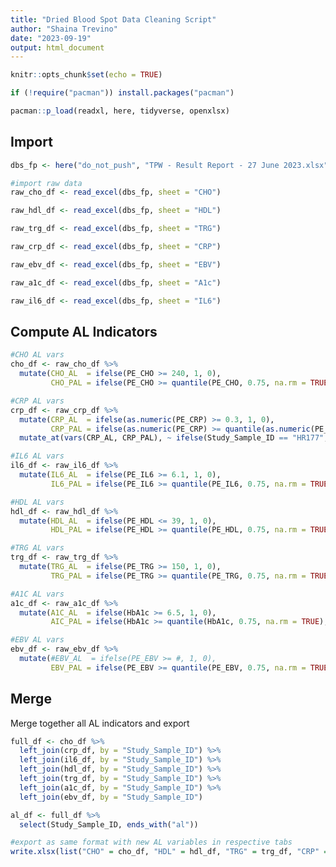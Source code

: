 ```yaml
---
title: "Dried Blood Spot Data Cleaning Script"
author: "Shaina Trevino"
date: "2023-09-19"
output: html_document
---
```


```r
knitr::opts_chunk$set(echo = TRUE)

if (!require("pacman")) install.packages("pacman")

pacman::p_load(readxl, here, tidyverse, openxlsx)

```

## Import

```r
dbs_fp <- here("do_not_push", "TPW - Result Report - 27 June 2023.xlsx")

#import raw data
raw_cho_df <- read_excel(dbs_fp, sheet = "CHO") 

raw_hdl_df <- read_excel(dbs_fp, sheet = "HDL") 

raw_trg_df <- read_excel(dbs_fp, sheet = "TRG")

raw_crp_df <- read_excel(dbs_fp, sheet = "CRP")

raw_ebv_df <- read_excel(dbs_fp, sheet = "EBV")

raw_a1c_df <- read_excel(dbs_fp, sheet = "A1c")

raw_il6_df <- read_excel(dbs_fp, sheet = "IL6")

```

## Compute AL Indicators

```r
#CHO AL vars
cho_df <- raw_cho_df %>% 
  mutate(CHO_AL  = ifelse(PE_CHO >= 240, 1, 0),
         CHO_PAL = ifelse(PE_CHO >= quantile(PE_CHO, 0.75, na.rm = TRUE), 1, 0))

#CRP AL vars
crp_df <- raw_crp_df %>% 
  mutate(CRP_AL  = ifelse(as.numeric(PE_CRP) >= 0.3, 1, 0),
         CRP_PAL = ifelse(as.numeric(PE_CRP) >= quantile(as.numeric(PE_CRP), 0.75, na.rm = TRUE), 1, 0)) %>% 
  mutate_at(vars(CRP_AL, CRP_PAL), ~ ifelse(Study_Sample_ID == "HR177", 0, .)) #force <10 to zero

#IL6 AL vars
il6_df <- raw_il6_df %>% 
  mutate(IL6_AL  = ifelse(PE_IL6 >= 6.1, 1, 0),
         IL6_PAL = ifelse(PE_IL6 >= quantile(PE_IL6, 0.75, na.rm = TRUE), 1, 0))

#HDL AL vars
hdl_df <- raw_hdl_df %>% 
  mutate(HDL_AL  = ifelse(PE_HDL <= 39, 1, 0),
         HDL_PAL = ifelse(PE_HDL >= quantile(PE_HDL, 0.75, na.rm = TRUE), 1, 0))

#TRG AL vars
trg_df <- raw_trg_df %>% 
  mutate(TRG_AL  = ifelse(PE_TRG >= 150, 1, 0),
         TRG_PAL = ifelse(PE_TRG >= quantile(PE_TRG, 0.75, na.rm = TRUE), 1, 0))

#A1C AL vars
a1c_df <- raw_a1c_df %>% 
  mutate(A1C_AL  = ifelse(HbA1c >= 6.5, 1, 0),
         AIC_PAL = ifelse(HbA1c >= quantile(HbA1c, 0.75, na.rm = TRUE), 1, 0))

#EBV AL vars
ebv_df <- raw_ebv_df %>% 
  mutate(#EBV_AL  = ifelse(PE_EBV >= #, 1, 0),
         EBV_PAL = ifelse(PE_EBV >= quantile(PE_EBV, 0.75, na.rm = TRUE), 1, 0))

```

## Merge 

Merge together all AL indicators and export

```r

full_df <- cho_df %>% 
  left_join(crp_df, by = "Study_Sample_ID") %>% 
  left_join(il6_df, by = "Study_Sample_ID") %>% 
  left_join(hdl_df, by = "Study_Sample_ID") %>% 
  left_join(trg_df, by = "Study_Sample_ID") %>% 
  left_join(a1c_df, by = "Study_Sample_ID") %>% 
  left_join(ebv_df, by = "Study_Sample_ID") 

al_df <- full_df %>% 
  select(Study_Sample_ID, ends_with("al"))

#export as same format with new AL variables in respective tabs
write.xlsx(list("CHO" = cho_df, "HDL" = hdl_df, "TRG" = trg_df, "CRP" = crp_df, "EBV" = ebv_df, "A1c" = a1c_df, "IL6" = il6_df), file = "do_not_push/dbs_full.xlsx")

```

